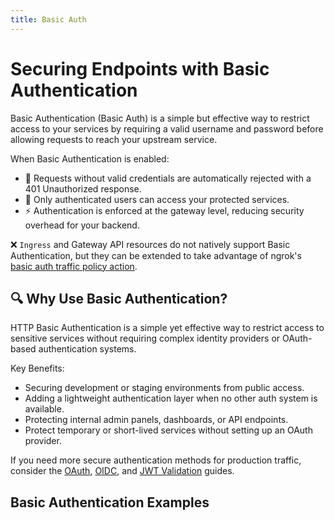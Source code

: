 ```yaml
---
title: Basic Auth
---
```



# Securing Endpoints with Basic Authentication

Basic Authentication (Basic Auth) is a simple but effective way to restrict access to your services by requiring a valid username and password before allowing requests to reach your upstream service.

When Basic Authentication is enabled:
- 🔐 Requests without valid credentials are automatically rejected with a 401 Unauthorized response.
- 🔐 Only authenticated users can access your protected services.
- ⚡ Authentication is enforced at the gateway level, reducing security overhead for your backend.

❌ `Ingress` and Gateway API resources do not natively support Basic Authentication, but they can be extended to take advantage of ngrok's [basic auth traffic policy action](/traffic-policy/actions/basic-auth/).

## 🔍 Why Use Basic Authentication?

HTTP Basic Authentication is a simple yet effective way to restrict access to sensitive services without requiring complex identity providers or OAuth-based authentication systems. 

Key Benefits:
- Securing development or staging environments from public access.
- Adding a lightweight authentication layer when no other auth system is available.
- Protecting internal admin panels, dashboards, or API endpoints.
- Protect temporary or short-lived services without setting up an OAuth provider.


If you need more secure authentication methods for production traffic, consider the [OAuth](/kubernetes/guides/how-to/oauth), [OIDC](/kubernetes/guides/how-to/oidc), and [JWT Validation](/kubernetes/guides/how-to/jwt-validation) guides.

## Basic Authentication Examples

<!-- prettier-ignore-start -->
<Tabs groupId="kind" queryString="kind">
	<TabItem value="agent-endpoint" label="AgentEndpoint" default>
	</TabItem>
	<TabItem value="cloud-endpoint" label="CloudEndpoint">
  </TabItem>
	<TabItem value="ingress" label="Ingress">
  </TabItem>
	<TabItem value="gateway-api" label="Gateway API">
  </TabItem>
</Tabs>
<!-- prettier-ignore-end -->
